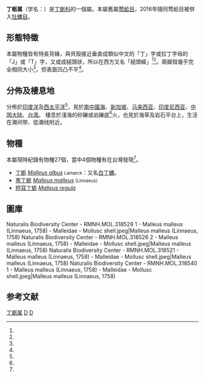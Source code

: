 {{Automatic taxobox
 | image = Naturalis Biodiversity Center - ZMA.MOLL.1264 - Malleus malleus (Linnaeus, 1758) - Malleidae - Mollusc shell.jpeg
 | image_caption = ''Malleus malleus (Linnaeus, 1758)'', museum specimens
 | taxon = Malleus
 | display_parents = 5
 | authority = [[Jean_Baptiste_Lamarck|Lamarck]], 1799
}}

'''丁蛎属'''（学名：''{{lang|la|Malleus}}''）是[[丁蛎科|丁蛎科]]的一個屬{{r|zgdwz|Lai 2005}}。本屬舊屬[[莺蛤目|莺蛤目]]，2016年隨同莺蛤目被併入[[牡蠣目|牡蠣目]]{{r|Lemer 2016}}。

==形態特徵==
本屬物種皆有特長背緣，與貝殼接近垂直成類似中文的「丁」字或拉丁字母的「J」或「T」字，又或成槌頭狀，所以在西方又名「槌頭蠔」<ref name="Rogers 1913"/><ref name="Lai 2005" />。兩瓣殼幾乎完全相同大小<ref name="Rogers 1913" />，但表面凹凸不平<ref name="Lai 2005" />。

==分佈及棲息地==
分佈於[[印度洋|印度洋]]及[[西太平洋|西太平洋]]<ref name="Lai 2005" />，見於[[南中國海|南中國海]]、[[新加坡|新加坡]]、[[马来西亚|马来西亚]]、[[印度尼西亚|印度尼西亚]]、[[中国大陆|中国大陆]]、[[台湾|台湾]]{{r|shell_2277|zgdwz}}。
棲息於淺海的砂礫或岩礫底<ref name="Lai 2005" />火，也見於海草及岩石平台上，生活在潮间带、低潮线附近{{r|shell_2277}}。

==物種==
本屬現時紀錄有物種27個，當中4個物種有在台灣發現<ref name="Lai 2005" />。
*[[丁蛎|丁蛎]] ''[[Malleus_albus|Malleus albus]]'' <small>Lamarck</small>{{r|shell_2277}}：又名[[白丁蠣|白丁蠣]]。
*[[黑丁蛎|黑丁蛎]] ''[[Malleus_malleus|Malleus malleus]]'' <small>(Linnaeus)</small>
*[[短耳丁蛎|短耳丁蛎]] ''[[Malleus_regula|Malleus regula]]'' {{r|shell_2280}}

==圖庫==
<gallery>
Naturalis Biodiversity Center - RMNH.MOL.318529 1 - Malleus malleus (Linnaeus, 1758) - Malleidae - Mollusc shell.jpeg|Malleus malleus (Linnaeus, 1758)
Naturalis Biodiversity Center - RMNH.MOL.318526 2 - Malleus malleus (Linnaeus, 1758) - Malleidae - Mollusc shell.jpeg|Malleus malleus (Linnaeus, 1758)
Naturalis Biodiversity Center - RMNH.MOL.318521 - Malleus malleus (Linnaeus, 1758) - Malleidae - Mollusc shell.jpeg|Malleus malleus (Linnaeus, 1758)
Naturalis Biodiversity Center - RMNH.MOL.318540 1 - Malleus malleus (Linnaeus, 1758) - Malleidae - Mollusc shell.jpeg|Malleus malleus (Linnaeus, 1758)
</gallery>

==参考文献==
{{reflist |refs=
<ref name="Lai 2005">{{Lai 2005}}{{rp|282-283}}</ref>
<ref name="Lemer 2016">{{cite journal
 |url=https://royalsocietypublishing.org/doi/full/10.1098/rspb.2016.0857
 |last1=Lemer |first1=Sarah
 |last2=González |first2=Vanessa L.
 |last3=Bieler |first3=Rüdiger
 |last4=Giribet |first4=Gonzalo
 |year=2016
 |title=Cementing mussels to oysters in the pteriomorphian tree: a phylogenomic approach
 |journal=''[[Proceedings_of_the_Royal_Society_B_(Biological_Sciences)|Proceedings of the Royal Society B (Biological Sciences)]]''
 |volume=283 |id=20160857
 |doi=10.1098/rspb.2016.0857
 |date=2016-06-29 |archive-date=2018-06-01 |access-date=2018-12-05 |language=en }}</ref>
<ref name="Rogers 1913">{{cite book
 |author=Julia Ellen Rogers
 |title=The Shell Book: A Popular Guide to a Knowledge of the Families of Living Mollusks, and an Aid to the Identification of Shells Native and Foreign
 |url={{google books |plainurl=yes |id=Q7fPAAAAMAAJ |pg=PA399}}
 |year=1913 |publisher=Doubleday, Page |page=399 |language=en }}</ref>
<ref name="shell_2277">{{cite web
 |url=http://shell.sinica.edu.tw/chinese/shellbase_detail.php?science_no=2277
 |title=国际贝库：丁蛎|publisher=台湾贝类资料库
 |access-date=2018-08-15 |language=zh-hant }}</ref>
<ref name="shell_2280">{{cite web
 |url=http://shell.sinica.edu.tw/chinese/shellbase_detail.php?science_no=2280
 |title=国际贝库：短耳丁蛎
 |publisher=台湾贝类资料库
 |access-date=2018-08-15
 |language=zh-hant
 |archive-url=https://web.archive.org/web/20160304102614/http://shell.sinica.edu.tw/chinese/shellbase_detail.php?science_no=2280
 |archive-date=2016-03-04
 |dead-url=yes
 }}</ref>
<ref name="zgdwz">{{中國動物志/W31
 |chapter-url=http://zgdwz.lifescience.com.cn/animal/f/view-76710-cn.html
 |chapter=丁蛎属 Malleus
 |access-date=2018-08-15 }}</ref>
}}

{{Taxonbar}}
[[Category:丁蛎属|]]
[[Category:_丁蛎科|D]]
[[Category:_1799年描述的分类群|D]]